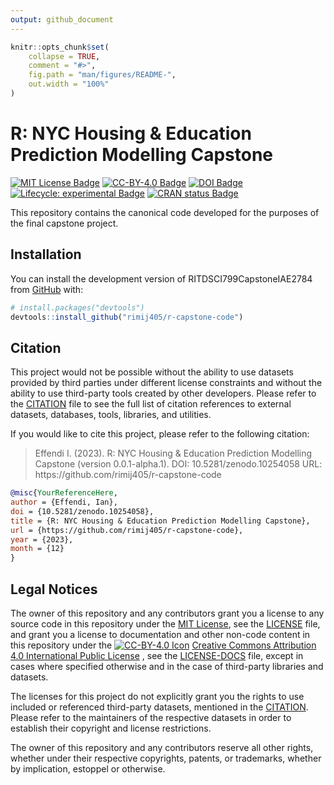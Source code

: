 ```yaml
---
output: github_document
---
```


<!-- README.md is generated from README.Rmd. Please edit that file -->

```r
knitr::opts_chunk$set(
    collapse = TRUE,
    comment = "#>",
    fig.path = "man/figures/README-",
    out.width = "100%"
)
```

# R: NYC Housing & Education Prediction Modelling Capstone

<!-- badges: start -->
[![MIT License Badge]](https://spdx.org/licenses/MIT.html)
[![CC-BY-4.0 Badge]](https://creativecommons.org/licenses/by/4.0/)
[![DOI Badge]](https://zenodo.org/doi/10.5281/zenodo.10254057)
[![Lifecycle: experimental Badge]](https://lifecycle.r-lib.org/articles/stages.html#experimental)
[![CRAN status Badge]](https://CRAN.R-project.org/package=RITDSCI799CapstoneIAE2784)
<!-- badges: end -->


This repository contains the canonical code developed for the purposes of the final capstone project.

## Installation

You can install the development version of RITDSCI799CapstoneIAE2784 from [GitHub] with:

``` r
# install.packages("devtools")
devtools::install_github("rimij405/r-capstone-code")
```

## Citation

This project would not be possible without the ability to use datasets provided by third parties under different license constraints and without the ability to use third-party tools created by other developers. Please refer to the [CITATION] file to see the full list of citation references to external datasets, databases, tools, libraries, and utilities.

If you would like to cite this project, please refer to the following citation:

> Effendi I. (2023). R: NYC Housing & Education Prediction Modelling Capstone (version 0.0.1-alpha.1). DOI: 10.5281/zenodo.10254058 URL: https://github.com/rimij405/r-capstone-code

```bibtex
@misc{YourReferenceHere,
author = {Effendi, Ian},
doi = {10.5281/zenodo.10254058},
title = {R: NYC Housing & Education Prediction Modelling Capstone},
url = {https://github.com/rimij405/r-capstone-code},
year = {2023},
month = {12}
}
```

## Legal Notices

The owner of this repository and any contributors grant you a license to any source code in this repository under the [MIT License], see the [LICENSE] file, and grant you a license to documentation and other non-code content in this repository under the [![CC-BY-4.0 Icon]](https://creativecommons.org/licenses/by/4.0/) [Creative Commons Attribution 4.0 International Public License] , see the [LICENSE-DOCS] file, except in cases where specified otherwise and in the case of third-party libraries and datasets.

The licenses for this project do not explicitly grant you the rights to use included or referenced third-party datasets, mentioned in the [CITATION]. Please refer to the maintainers of the respective datasets in order to establish their copyright and license restrictions.

The owner of this repository and any contributors reserve all other rights, whether under their respective copyrights, patents, or trademarks, whether by implication, estoppel or otherwise.

[CITATION]: ./CITATION
[LICENSE]: ./LICENSE
[LICENSE-DOCS]: ./LICENSE-DOCS
[DOI Badge]: https://zenodo.org/badge/727053331.svg
[CC-BY-4.0 Badge]: https://img.shields.io/badge/License-CC_BY_4.0-lightgrey.svg
[MIT License Badge]: https://img.shields.io/badge/License-MIT-yellow.svg
[CRAN Status Badge]: https://www.r-pkg.org/badges/version/RITDSCI799CapstoneIAE2784
[Lifecycle: experimental Badge]: https://img.shields.io/badge/lifecycle-experimental-orange.svg
[GitHub]: https://github.com
[CC-BY-4.0 Icon]: https://i.creativecommons.org/l/by/4.0/80x15.png
[Creative Commons Attribution 4.0 International Public License]: https://creativecommons.org/licenses/by/4.0/
[MIT License]: https://spdx.org/licenses/MIT.html

<!-- MarkdownLint Configuration -->
<!-- markdownlint-disable-file MD034 -->

